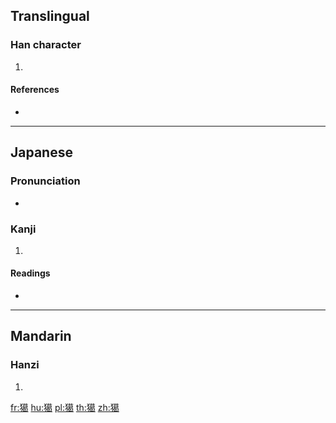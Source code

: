 {{character info/new}}
==Translingual==

===Han character===
{{Han char|rn=94|rad=犬|as=13|sn=16|four=44227|canj=KHTAV}}

# {{defn|Han|sort=犬13}}

====References====
* {{Han ref|kx=0719.230|dkj=20723|dj=1130.210|hdz=21370.040|uh=7366|ud=29542|bh=EA5C|bd=59996}}

----

==Japanese==

===Pronunciation===
* {{IPA|/oːkami/|lang=ja}}

===Kanji===
{{ja-kanji|grade=|rs=犬13}}

# {{defn|lang=ja|sort=犬13}}

====Readings====
* {{ja-readings|on=[[かつ]] (katsu), [[かち]] (kachi), [[りょう]] (ryō)|kun=[[おおかみ]] (ookami)}}

----

==Mandarin==

===Hanzi===
{{cmn-hanzi|pin=[[gé]] ([[ge2]])|wg=ko<sup>2</sup>}}

# {{defn|lang=cmn|sort=犬13}}

[[fr:獦]]
[[hu:獦]]
[[pl:獦]]
[[th:獦]]
[[zh:獦]]
